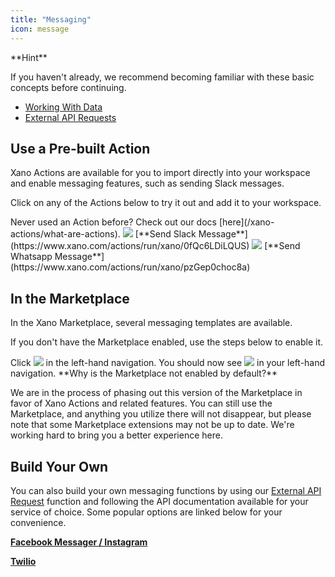 ```yaml
---
title: "Messaging"
icon: message
---
```


<Tip>
  **Hint**

  If you haven't already, we recommend becoming familiar with these basic concepts before continuing.

  * [Working With Data](/the-function-stack/building-with-visual-development/working-with-data)
  * [External API Requests](/the-function-stack/functions/apis-and-lambdas/external-api-request)
</Tip>

## Use a Pre-built Action

Xano Actions are available for you to import directly into your workspace and enable messaging features, such as sending Slack messages.

Click on any of the Actions below to try it out and add it to your workspace.

<Info>
Never used an Action before? Check out our docs [here](/xano-actions/what-are-actions).
</Info>

<Frame caption="">
  <img src="/images/96af5f44-image.jpeg" />
</Frame>
[**Send Slack Message**](https://www.xano.com/actions/run/xano/0fQc6LDiLQUS)

<Frame caption="">
  <img src="/images/96af5f44-image.jpeg" />
</Frame>
[**Send Whatsapp Message**](https://www.xano.com/actions/run/xano/pzGep0choc8a)

## In the Marketplace

In the Xano Marketplace, several messaging templates are available.

If you don't have the Marketplace enabled, use the steps below to enable it.

<Steps>
  <Step title="Head to your workspace settings.">
    Click
    <Frame caption="">
      <img src="/images/140510d4-image.jpeg" />
    </Frame>
    in the left-hand navigation.
  </Step>
  <Step title="Access additional settings by clicking the ⚙️ icon in the top-right corner, and choose Settings.">
    
  </Step>
  <Step title="Check the Show Marketplace option.">
    You should now see
    <Frame caption="">
      <img src="/images/929b33da-image.jpeg" />
    </Frame>
    in your left-hand navigation.
  </Step>
</Steps>

<Info>
  **Why is the Marketplace not enabled by default?**

  We are in the process of phasing out this version of the Marketplace in favor of Xano Actions and related features. You can still use the Marketplace, and anything you utilize there will not disappear, but please note that some Marketplace extensions may not be up to date. We're working hard to bring you a better experience here.
</Info>

## Build Your Own

You can also build your own messaging functions by using our [External API Request](/the-function-stack/functions/apis-and-lambdas/external-api-request) function and following the API documentation available for your service of choice. Some popular options are linked below for your convenience.

[**Facebook Messager / Instagram**](https://developers.facebook.com/docs/messenger-platform/send-messages/)

[**Twilio**](https://www.twilio.com/docs/messaging/api)